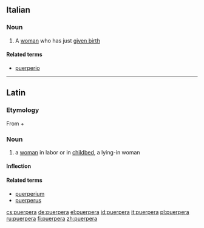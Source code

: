 ==Italian==

===Noun===
{{it-noun||f||puerpere}}

# A [[woman]] who has just [[given birth]]

====Related terms====
*[[puerperio#Italian|puerperio]]
----

==Latin==

===Etymology===
From {{term|puer||boy, child|lang=la}} + {{term|pario|pariō|bear, give birth|lang=la}}

===Noun===
{{la-noun|puerpera|puerperae|puerperae|f|first}}

# a [[woman]] in labor or in [[childbed]], a lying-in woman

====Inflection====
{{la-decl-1st|puerper}}

====Related terms====
* [[puerperium]]
* [[puerperus]]

[[cs:puerpera]]
[[de:puerpera]]
[[el:puerpera]]
[[id:puerpera]]
[[it:puerpera]]
[[pl:puerpera]]
[[ru:puerpera]]
[[fi:puerpera]]
[[zh:puerpera]]